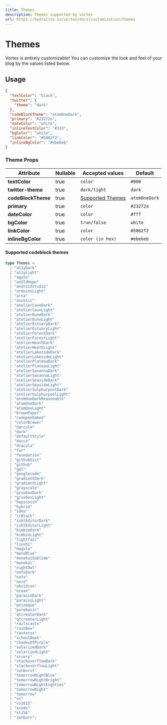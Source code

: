 ```yaml
---
title: Themes
description: Themes supported by vortex
url: https://hydralite.io/vortex/docs/customization/themes
---
```


# Themes

Vortex is entirely customizable! You can customize the look and feel of your blog by the values listed below.

<Spacer y={2} />

## Usage

```json
{
  "textColor": "black",
  "twitter": {
    "theme": "dark"
  },
  "codeBlockTheme": "atomOneDark",
  "primary": "#23272a",
  "dateColor": "white",
  "inlineTextColor": "#333",
  "bgColor": "white",
  "linkColor": "#5862f2",
  "inlineBgColor": "#ebebeb"
}
```

<Spacer y={2} />

### Theme Props

| Attribute          | Nullable | Accepted values                                                           | Default       |
| ------------------ | -------- | ------------------------------------------------------------------------- | ------------- |
| **textColor**      | true     | `color`                                                                   | `#000`        |
| **twitter-theme**  | true     | `dark/light`                                                              | `dark`        |
| **codeBlockTheme** | true     | [Supported Themes](/docs/customization/themes#supported-codeblock-themes) | `atomOneDark` |
| **primary**        | true     | `color`                                                                   | `#23272a`     |
| **dateColor**      | true     | `color`                                                                   | `#fff`        |
| **bgColor**        | true     | `true/false`                                                              | `white`       |
| **linkColor**      | true     | `color`                                                                   | `#5862f2`     |
| **inlineBgColor**  | true     | `color (in hex)`                                                          | `#ebebeb`     |

<Spacer y={2} />

#### Supported codeblock themes

```ts
type Themes =
  | "a11yDark"
  | "a11yLight"
  | "agate"
  | "anOldHope"
  | "androidstudio"
  | "arduinoLight"
  | "arta"
  | "ascetic"
  | "atelierCaveDark"
  | "atelierCaveLight"
  | "atelierDuneDark"
  | "atelierDuneLight"
  | "atelierEstuaryDark"
  | "atelierEstuaryLight"
  | "atelierForestDark"
  | "atelierForestLight"
  | "atelierHeathDark"
  | "atelierHeathLight"
  | "atelierLakesideDark"
  | "atelierLakesideLight"
  | "atelierPlateauDark"
  | "atelierPlateauLight"
  | "atelierSavannaDark"
  | "atelierSavannaLight"
  | "atelierSeasideDark"
  | "atelierSeasideLight"
  | "atelierSulphurpoolDark"
  | "atelierSulphurpoolLight"
  | "atomOneDarkReasonable"
  | "atomOneDark"
  | "atomOneLight"
  | "brownPaper"
  | "codepenEmbed"
  | "colorBrewer"
  | "darcula"
  | "dark"
  | "defaultStyle"
  | "docco"
  | "dracula"
  | "far"
  | "foundation"
  | "githubGist"
  | "github"
  | "gml"
  | "googlecode"
  | "gradientDark"
  | "gradientLight"
  | "grayscale"
  | "gruvboxDark"
  | "gruvboxLight"
  | "hopscotch"
  | "hybrid"
  | "idea"
  | "irBlack"
  | "isblEditorDark"
  | "isblEditorLight"
  | "kimbieDark"
  | "kimbieLight"
  | "lightfair"
  | "lioshi"
  | "magula"
  | "monoBlue"
  | "monokaiSublime"
  | "monokai"
  | "nightOwl"
  | "nnfxDark"
  | "nnfx"
  | "nord"
  | "obsidian"
  | "ocean"
  | "paraisoDark"
  | "paraisoLight"
  | "pojoaque"
  | "purebasic"
  | "qtcreatorDark"
  | "qtcreatorLight"
  | "railscasts"
  | "rainbow"
  | "routeros"
  | "schoolBook"
  | "shadesOfPurple"
  | "solarizedDark"
  | "solarizedLight"
  | "srcery"
  | "stackoverflowDark"
  | "stackoverflowLight"
  | "sunburst"
  | "tomorrowNightBlue"
  | "tomorrowNightBright"
  | "tomorrowNightEighties"
  | "tomorrowNight"
  | "tomorrow"
  | "vs"
  | "vs2015"
  | "xcode"
  | "xt256"
  | "zenburn";
```
